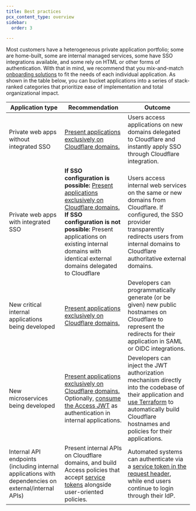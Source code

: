 ```yaml
---
title: Best practices
pcx_content_type: overview
sidebar:
  order: 3

---
```


Most customers have a heterogeneous private application portfolio; some are home-built, some are internal managed services, some have SSO integrations available, and some rely on HTML or other forms of authentication. With that in mind, we recommend that you mix-and-match [onboarding solutions](/learning-paths/zero-trust-web-access/migrate-applications/integrated-sso/#potential-solutions) to fit the needs of each individual application. As shown in the table below, you can bucket applications into a series of stack-ranked categories that prioritize ease of implementation and total organizational impact.

| Application type                                                                                     | Recommendation                                                                                                                                                                                                                                                                                                                                             | Outcome                                                                                                                                                                                                                                                      |
| ---------------------------------------------------------------------------------------------------- | ---------------------------------------------------------------------------------------------------------------------------------------------------------------------------------------------------------------------------------------------------------------------------------------------------------------------------------------------------------- | ------------------------------------------------------------------------------------------------------------------------------------------------------------------------------------------------------------------------------------------------------------ |
| Private web apps without integrated SSO                                                              | [Present applications exclusively on Cloudflare domains.](/learning-paths/zero-trust-web-access/migrate-applications/integrated-sso/#recommended-solution)                                                                                                                                                                                                 | Users access applications on new domains delegated to Cloudflare and instantly apply SSO through Cloudflare integration.                                                                                                                                     |
| Private web apps with integrated SSO                                                                 | **If SSO configuration is possible:** [Present applications exclusively on Cloudflare domains.](/learning-paths/zero-trust-web-access/migrate-applications/integrated-sso/#recommended-solution) <br/> **If SSO configuration is not possible:** Present applications on existing internal domains with identical external domains delegated to Cloudflare | Users access internal web services on the same or new domains from Cloudflare. If configured, the SSO provider transparently redirects users from internal domains to Cloudflare authoritative external domains.                                             |
| New critical internal applications being developed                                                   | [Present applications exclusively on Cloudflare domains.](/learning-paths/zero-trust-web-access/migrate-applications/integrated-sso/#recommended-solution)                                                                                                                                                                                                 | Developers can programmatically generate (or be given) new public hostnames on Cloudflare to represent the redirects for their application in SAML or OIDC integrations.                                                                                     |
| New microservices being developed                                                                    | [Present applications exclusively on Cloudflare domains.](/learning-paths/zero-trust-web-access/migrate-applications/integrated-sso/#recommended-solution) <br/> Optionally, [consume the Access JWT](/learning-paths/zero-trust-web-access/migrate-applications/consume-jwt/#consume-the-cloudflare-jwt) as authentication in internal applications.      | Developers can inject the JWT authorization mechanism directly into the codebase of their application and [use Terraform](/learning-paths/zero-trust-web-access/terraform/) to automatically build Cloudflare hostnames and policies for their applications. |
| Internal API endpoints (including internal applications with dependencies on external/internal APIs) | Present internal APIs on Cloudflare domains, and build Access policies that accept [service tokens](/cloudflare-one/identity/service-tokens/) alongside user-oriented policies.                                                                                                                                                                            | Automated systems can authenticate via a [service token in the request header](/cloudflare-one/identity/service-tokens/#connect-your-service-to-access), while end users continue to login through their IdP.                                                |
